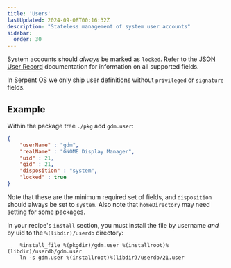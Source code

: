 ```yaml
---
title: 'Users'
lastUpdated: 2024-09-08T00:16:32Z
description: "Stateless management of system user accounts"
sidebar:
  order: 30
---
```


System accounts should *always* be marked as `locked`. Refer to the [JSON User Record](https://systemd.io/USER_RECORD/) documentation for information on all supported fields.

In Serpent OS we only ship user definitions without `privileged` or `signature` fields.

## Example

Within the package tree `./pkg` add `gdm.user`:

```json
{
    "userName" : "gdm",
    "realName" : "GNOME Display Manager",
    "uid" : 21,
    "gid" : 21,
    "disposition" : "system",
    "locked" : true
}
```

Note that these are the minimum required set of fields, and `disposition` should always be set to `system`. Also note that
`homeDirectory` may need setting for some packages.

In your recipe's `install` section, you must install the file by username *and* by uid to the `%(libdir)/userdb` directory:

```shell
    %install_file %(pkgdir)/gdm.user %(installroot)%(libdir)/userdb/gdm.user
    ln -s gdm.user %(installroot)%(libdir)/userdb/21.user
```

